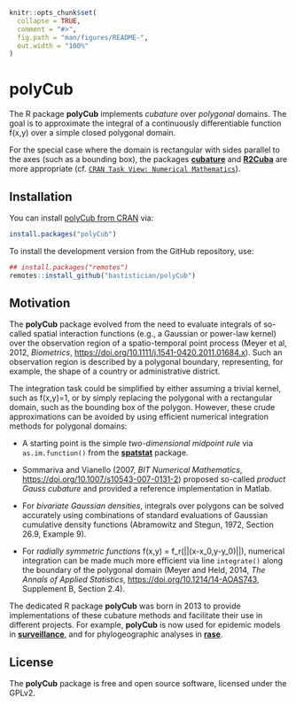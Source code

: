```r
knitr::opts_chunk$set(
  collapse = TRUE,
  comment = "#>",
  fig.path = "man/figures/README-",
  out.width = "100%"
)
```
# polyCub

The R package **polyCub** implements *cubature* over *polygonal* domains.
The goal is to approximate the integral of a continuously differentiable
function f(x,y) over a simple closed polygonal domain.

For the special case where the domain is rectangular with sides parallel
to the axes (such as a bounding box), the packages
[**cubature**](https://CRAN.R-project.org/package=cubature)
and [**R2Cuba**](https://CRAN.R-project.org/package=R2Cuba)
are more appropriate (cf.
[`CRAN Task View: Numerical Mathematics`](https://CRAN.R-project.org/view=NumericalMathematics)).


## Installation

You can install [polyCub from CRAN](https://CRAN.R-project.org/package=polyCub) via:

```R
install.packages("polyCub")
```

To install the development version from the GitHub repository, use:

```R
## install.packages("remotes")
remotes::install_github("bastistician/polyCub")
```


## Motivation

The **polyCub** package evolved from the need to evaluate integrals of
so-called spatial interaction functions (e.g., a Gaussian or power-law
kernel) over the observation region of a spatio-temporal point process
(Meyer et al, 2012, *Biometrics*, <https://doi.org/10.1111/j.1541-0420.2011.01684.x>).
Such an observation region is described by a polygonal boundary,
representing, for example, the shape of a country or administrative
district.

The integration task could be simplified by either assuming a trivial
kernel, such as f(x,y)=1, or by simply replacing the polygonal with a
rectangular domain, such as the bounding box of the polygon.
However, these crude approximations can be avoided by using efficient
numerical integration methods for polygonal domains:

* A starting point is the simple *two-dimensional midpoint rule* via
  `as.im.function()` from the
  [**spatstat**](https://CRAN.R-project.org/package=spatstat) package.

* Sommariva and Vianello (2007, *BIT Numerical Mathematics*,
  <https://doi.org/10.1007/s10543-007-0131-2>) proposed so-called *product
  Gauss cubature* and provided a reference implementation in Matlab.
  
* For *bivariate Gaussian densities*, integrals over polygons can be
  solved accurately using combinations of standard evaluations of Gaussian
  cumulative density functions (Abramowitz and Stegun, 1972, Section 26.9,
  Example 9).

* For *radially symmetric functions* f(x,y) = f_r(||(x-x_0,y-y_0)||),
  numerical integration can be made much more efficient via line
  `integrate()` along the boundary of the polygonal domain
  (Meyer and Held, 2014, *The Annals of Applied Statistics*,
  <https://doi.org/10.1214/14-AOAS743>, Supplement B, Section 2.4).

The dedicated R package **polyCub** was born in 2013 to provide
implementations of these cubature methods and facilitate their
use in different projects.
For example, **polyCub** is now used for epidemic models in
[**surveillance**](https://CRAN.R-project.org/package=surveillance),
and for phylogeographic analyses in
[**rase**](https://CRAN.R-project.org/package=rase).

<!--
* [**surveillance**](https://CRAN.R-project.org/package=surveillance)
  uses **polyCub** to evaluate the likelihood of self-exciting
  spatio-temporal point process models for infectious disease spread.

* [**rase**](https://CRAN.R-project.org/package=rase) uses **polyCub** to
  integrate bivariate Gaussian densities for phylogeographic analyses.
-->


<!--

## Examples

#### General-purpose cubature rules

* `polyCub.midpoint()`: Two-dimensional midpoint rule

* `polyCub.SV()`: product Gauss cubature

#### Cubature rules for specific types of functions

* `polyCub.iso()`: Efficient adaptive cubature for *isotropic* functions via
  line `integrate()` along the polygon boundary

* `polyCub.exact.Gauss()` and `circleCub.Gauss()`:
  Quasi-exact methods specific to the integration of the
  *bivariate Gaussian density* over polygonal and circular domains, respectively

-->


## License

The **polyCub** package is free and open source software, licensed under the GPLv2.
